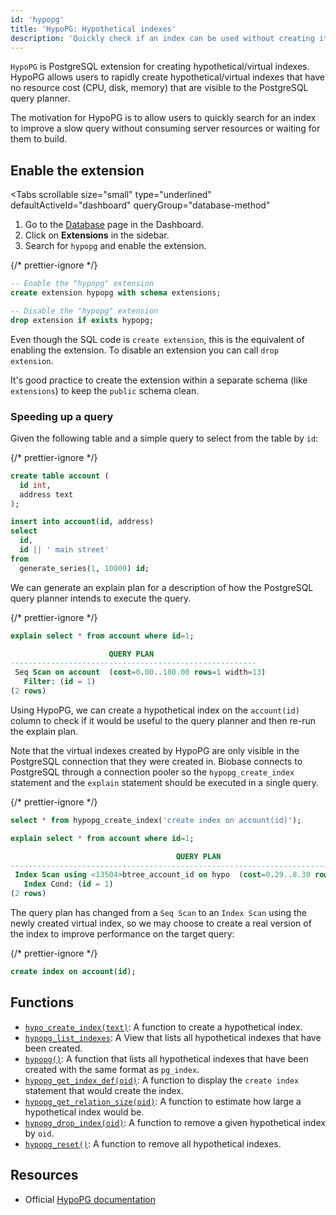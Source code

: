 ```yaml
---
id: 'hypopg'
title: 'HypoPG: Hypothetical indexes'
description: 'Quickly check if an index can be used without creating it.'
---
```


`HypoPG` is PostgreSQL extension for creating hypothetical/virtual indexes. HypoPG allows users to rapidly create hypothetical/virtual indexes that have no resource cost (CPU, disk, memory) that are visible to the PostgreSQL query planner.

The motivation for HypoPG is to allow users to quickly search for an index to improve a slow query without consuming server resources or waiting for them to build.

## Enable the extension

<Tabs
  scrollable
  size="small"
  type="underlined"
  defaultActiveId="dashboard"
  queryGroup="database-method"
>
<TabPanel id="dashboard" label="Dashboard">

1. Go to the [Database](https://biobase.studio/dashboard/project/_/database/tables) page in the Dashboard.
2. Click on **Extensions** in the sidebar.
3. Search for `hypopg` and enable the extension.

</TabPanel>
<TabPanel id="sql" label="SQL">

{/* prettier-ignore */}
```sql
-- Enable the "hypopg" extension
create extension hypopg with schema extensions;

-- Disable the "hypopg" extension
drop extension if exists hypopg;
```

Even though the SQL code is `create extension`, this is the equivalent of enabling the extension.
To disable an extension you can call `drop extension`.

It's good practice to create the extension within a separate schema (like `extensions`) to keep the `public` schema clean.

</TabPanel>
</Tabs>

### Speeding up a query

Given the following table and a simple query to select from the table by `id`:

{/* prettier-ignore */}
```sql
create table account (
  id int,
  address text
);

insert into account(id, address)
select
  id,
  id || ' main street'
from
  generate_series(1, 10000) id;
```

We can generate an explain plan for a description of how the PostgreSQL query planner
intends to execute the query.

{/* prettier-ignore */}
```sql
explain select * from account where id=1;

                      QUERY PLAN
-------------------------------------------------------
 Seq Scan on account  (cost=0.00..180.00 rows=1 width=13)
   Filter: (id = 1)
(2 rows)
```

Using HypoPG, we can create a hypothetical index on the `account(id)` column to check if it would be useful to the query planner and then re-run the explain plan.

Note that the virtual indexes created by HypoPG are only visible in the PostgreSQL connection that they were created in. Biobase connects to PostgreSQL through a connection pooler so the `hypopg_create_index` statement and the `explain` statement should be executed in a single query.

{/* prettier-ignore */}
```sql
select * from hypopg_create_index('create index on account(id)');

explain select * from account where id=1;

                                     QUERY PLAN
------------------------------------------------------------------------------------
 Index Scan using <13504>btree_account_id on hypo  (cost=0.29..8.30 rows=1 width=13)
   Index Cond: (id = 1)
(2 rows)
```

The query plan has changed from a `Seq Scan` to an `Index Scan` using the newly created virtual index, so we may choose to create a real version of the index to improve performance on the target query:

{/* prettier-ignore */}
```sql
create index on account(id);
```

## Functions

- [`hypo_create_index(text)`](https://hypopg.readthedocs.io/en/rel1_stable/usage.html#create-a-hypothetical-index): A function to create a hypothetical index.
- [`hypopg_list_indexes`](https://hypopg.readthedocs.io/en/rel1_stable/usage.html#manipulate-hypothetical-indexes): A View that lists all hypothetical indexes that have been created.
- [`hypopg()`](https://hypopg.readthedocs.io/en/rel1_stable/usage.html#manipulate-hypothetical-indexes): A function that lists all hypothetical indexes that have been created with the same format as `pg_index`.
- [`hypopg_get_index_def(oid)`](https://hypopg.readthedocs.io/en/rel1_stable/usage.html#manipulate-hypothetical-indexes): A function to display the `create index` statement that would create the index.
- [`hypopg_get_relation_size(oid)`](https://hypopg.readthedocs.io/en/rel1_stable/usage.html#manipulate-hypothetical-indexes): A function to estimate how large a hypothetical index would be.
- [`hypopg_drop_index(oid)`](https://hypopg.readthedocs.io/en/rel1_stable/usage.html#manipulate-hypothetical-indexes): A function to remove a given hypothetical index by `oid`.
- [`hypopg_reset()`](https://hypopg.readthedocs.io/en/rel1_stable/usage.html#manipulate-hypothetical-indexes): A function to remove all hypothetical indexes.

## Resources

- Official [HypoPG documentation](https://hypopg.readthedocs.io/en/rel1_stable/)
